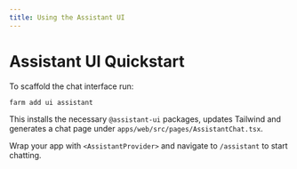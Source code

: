 ```yaml
---
title: Using the Assistant UI
---
```



# Assistant UI Quickstart

To scaffold the chat interface run:

```bash
farm add ui assistant
```

This installs the necessary `@assistant-ui` packages, updates Tailwind and generates a chat page under `apps/web/src/pages/AssistantChat.tsx`.

Wrap your app with `<AssistantProvider>` and navigate to `/assistant` to start chatting.


